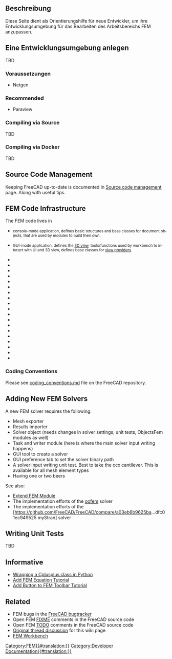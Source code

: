 <languages/>

{{TOCright}}

<span id="Description"></span>
==Beschreibung==

Diese Seite dient als Orientierungshilfe für neue Entwickler, um ihre Entwicklungsumgebung für das Bearbeiten des Arbeitsbereichs FEM anzupassen.

<span id="Setting_up_a_Dev_Environment"></span>
==Eine Entwicklungsumgebung anlegen==

TBD

<span id="Prerequisites"></span>
===Voraussetzungen===

* Netgen

<div lang="en" dir="ltr" class="mw-content-ltr">
=== Recommended ===
</div>

<div lang="en" dir="ltr" class="mw-content-ltr">
* Paraview
</div>

<div lang="en" dir="ltr" class="mw-content-ltr">
=== Compiling via Source ===
</div>

<div lang="en" dir="ltr" class="mw-content-ltr">
TBD
</div>

<div lang="en" dir="ltr" class="mw-content-ltr">
=== Compiling via Docker ===
</div>

<div lang="en" dir="ltr" class="mw-content-ltr">
TBD
</div>

<div lang="en" dir="ltr" class="mw-content-ltr">
== Source Code Management ==
</div>

<div lang="en" dir="ltr" class="mw-content-ltr">
Keeping FreeCAD up-to-date is documented in [[Source_code_management|Source code management]] page. Along with useful {{incode|git}} tips.
</div>

<div lang="en" dir="ltr" class="mw-content-ltr">
== FEM Code Infrastructure ==
</div>

<div lang="en" dir="ltr" class="mw-content-ltr">
The FEM code lives in {{incode|src/Mod/Fem}}
</div>

<div lang="en" dir="ltr" class="mw-content-ltr">
* {{incode|App/}} <small>console-mode application, defines basic structures and base classes for document objects, that are used by modules to build their own.</small> 
* {{incode|Gui/}} <small>GUI-mode application, defines the [[3D_view|3D view]], tools/functions used by workbench to interact with UI and 3D view, defines base classes for [[Viewprovider|view providers]].</small>
* {{incode|femcommands/}} 
* {{incode|fem.dox}}
* {{incode|femexamples/}}
* {{incode|femguiobjects/}}
* {{incode|femguiutils/}}
* {{incode|feminout/}}
* {{incode|femmesh/}}
* {{incode|femobjects/}}
* {{incode|femresult/}}
* {{incode|femsolver/}}
* {{incode|femtaskpanels/}}
* {{incode|femtest/}}
* {{incode|femtools/}}
* {{incode|femviewprovider/}}
* {{incode|InitGui.py}}
* {{incode|Init.py}}
* {{incode|ObjectsFem.py}}
* {{incode|TestFemApp.py}}
* {{incode|TestFemGui.py}}
</div>

<div lang="en" dir="ltr" class="mw-content-ltr">
=== Coding Conventions ===
</div>

<div lang="en" dir="ltr" class="mw-content-ltr">
Please see [https://github.com/FreeCAD/FreeCAD/blob/master/src/Mod/Fem/coding_conventions.md coding_conventions.md] file on the FreeCAD repository.
</div>

<div lang="en" dir="ltr" class="mw-content-ltr">
== Adding New FEM Solvers ==
</div>

<div lang="en" dir="ltr" class="mw-content-ltr">
A new FEM solver requires the following:
</div>

<div lang="en" dir="ltr" class="mw-content-ltr">
* Mesh exporter
* Results importer
* Solver object (needs changes in solver settings, unit tests, ObjectsFem modules as well)
* Task and writer module (here is where the main solver input writing happens)
* GUI tool to create a solver
* GUI preference tab to set the solver binary path
* A solver input writing unit test. Best to take the ccx cantilever. This is available for all mesh element types
* Having one or two beers
</div>

<div lang="en" dir="ltr" class="mw-content-ltr">
See also:
* [[Extend_FEM_Module|Extend FEM Module]]
* The implementation efforts of the [https://github.com/berndhahnebach/FreeCAD_bhb/commits/femoofem oofem] solver
* The implementation efforts of the [https://github.com/FreeCAD/FreeCAD/compare/a03eb6b9625ba...dfc01ec949525 myStran] solver
</div>

<div lang="en" dir="ltr" class="mw-content-ltr">
== Writing Unit Tests ==
</div>

<div lang="en" dir="ltr" class="mw-content-ltr">
TBD
</div>

<div lang="en" dir="ltr" class="mw-content-ltr">
== Informative ==
</div> 

<div lang="en" dir="ltr" class="mw-content-ltr">
* [[Wrapping_a_Cplusplus_class_in_Python|Wrapping a Cplusplus class in Python]]
* [[Add_FEM_Equation_Tutorial|Add FEM Equation Tutorial]]
* [[Add_Button_to_FEM_Toolbar_Tutorial|Add Button to FEM Toolbar Tutorial]]
</div>

<div lang="en" dir="ltr" class="mw-content-ltr">
== Related ==
</div>

<div lang="en" dir="ltr" class="mw-content-ltr">
* FEM bugs in the [https://github.com/FreeCAD/FreeCAD/issues FreeCAD bugtracker]
* Open FEM [https://github.com/FreeCAD/FreeCAD/search?q=FIXME+AND+fem FIXME] comments in the FreeCAD source code
* Open FEM [https://github.com/FreeCAD/FreeCAD/search?q=TODO+AND+fem TODO] comments in the FreeCAD source code
* [https://forum.freecad.org/viewtopic.php?f=18&t=60574 Original thread discussion] for this wiki page
* [[FEM_Workbench|FEM Workbench]]
</div>


[[Category:FEM{{#translation:}}]]
[[Category:Developer Documentation{{#translation:}}]]